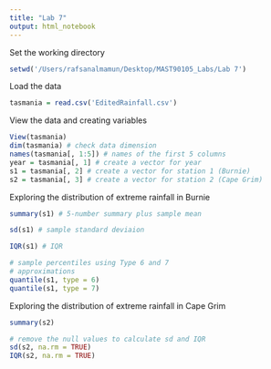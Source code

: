 ```yaml
---
title: "Lab 7"
output: html_notebook
---
```


Set the working directory

```r
setwd('/Users/rafsanalmamun/Desktop/MAST90105_Labs/Lab 7')
```

Load the data

```r
tasmania = read.csv('EditedRainfall.csv')
```

View the data and creating variables

```r

View(tasmania)
dim(tasmania) # check data dimension
names(tasmania[, 1:5]) # names of the first 5 columns
year = tasmania[, 1] # create a vector for year
s1 = tasmania[, 2] # create a vector for station 1 (Burnie)
s2 = tasmania[, 3] # create a vector for station 2 (Cape Grim)
```

Exploring the distribution of extreme rainfall in Burnie

```r

summary(s1) # 5-number summary plus sample mean
```

```r
sd(s1) # sample standard deviaion

IQR(s1) # IQR
```

```r
# sample percentiles using Type 6 and 7
# approximations
quantile(s1, type = 6)
quantile(s1, type = 7)
```

Exploring the distribution of extreme rainfall in Cape Grim

```r
summary(s2)

# remove the null values to calculate sd and IQR
sd(s2, na.rm = TRUE)
IQR(s2, na.rm = TRUE)
```
